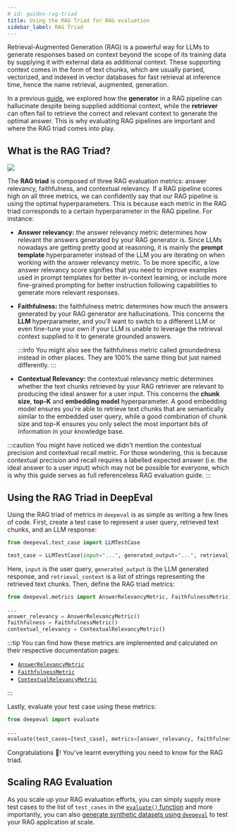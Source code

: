 ```yaml
---
# id: guides-rag-triad
title: Using the RAG Triad for RAG evaluation
sidebar_label: RAG Triad
---
```


<head>
  <link rel="canonical" href="https://deepeval.com/guides/guides-rag-triad" />
</head>

Retrieval-Augmented Generation (RAG) is a powerful way for LLMs to generate responses based on context beyond the scope of its training data by supplying it with external data as additional context. These supporting context comes in the form of text chunks, which are usually parsed, vectorized, and indexed in vector databases for fast retrieval at inference time, hence the name retrieval, augmented, generation.

In a previous [guide](/guides/guides-rag-evaluation), we explored how the **generator** in a RAG pipeline can hallucinate despite being supplied additional context, while the **retriever** can often fail to retrieve the correct and relevant context to generate the optimal answer. This is why evaluating RAG pipelines are important and where the RAG triad comes into play.

## What is the RAG Triad?

<div
  style={{
    marginTop: "40px",
    marginBottom: "40px",
    display: "flex",
    justifyContent: "center",
  }}
>
  <img
    id="rag-triad"
    src="https://d2lsxfc3p6r9rv.cloudfront.net/rag-triad.svg"
  />
</div>

The **RAG triad** is composed of three RAG evaluation metrics: answer relevancy, faithfulness, and contextual relevancy. If a RAG pipeline scores high on all three metrics, we can confidently say that our RAG pipeline is using the optimal hyperparameters. This is because each metric in the RAG triad corresponds to a certain hyperparameter in the RAG pipeline. For instance:

- **Answer relevancy:** the answer relevancy metric determines how relevant the answers generated by your RAG generator is. Since LLMs nowadays are getting pretty good at reasoning, it is mainly the **prompt template** hyperparameter instead of the LLM you are iterating on when working with the answer relevancy metric. To be more specific, a low answer relevancy score signifies that you need to improve examples used in prompt templates for better in-context learning, or include more fine-grained prompting for better instruction following capabilities to generate more relevant responses.
- **Faithfulness:** the faithfulness metric determines how much the answers generated by your RAG generator are hallucinations. This concerns the **LLM** hyperparameter, and you'll want to switch to a different LLM or even fine-tune your own if your LLM is unable to leverage the retrieval context supplied to it to generate grounded answers.

  :::info
  You might also see the faithfulness metric called groundedness instead in other places. They are 100% the same thing but just named differently.
  :::

- **Contextual Relevancy:** the contextual relevancy metric determines whether the text chunks retrieved by your RAG retriever are relevant to producing the ideal answer for a user input. This concerns the **chunk size**, **top-K** and **embedding model** hyperparameter. A good embedding model ensures you're able to retrieve text chunks that are semantically similar to the embedded user query, while a good combination of chunk size and top-K ensures you only select the most important bits of information in your knowledge base.

:::caution
You might have noticed we didn't mention the contextual precision and contextual recall metric. For those wondering, this is because contextual precision and recall requires a labelled expected answer (i.e. the ideal answer to a user input) which may not be possible for everyone, which is why this guide serves as full referenceless RAG evaluation guide.
:::

## Using the RAG Triad in DeepEval

Using the RAG triad of metrics in `deepeval` is as simple as writing a few lines of code. First, create a test case to represent a user query, retrieved text chunks, and an LLM response:

```python
from deepeval.test_case import LLMTestCase

test_case = LLMTestCase(input="...", generated_output="...", retrieval_context=["..."])
```

Here, `input` is the user query, `generated_output` is the LLM generated response, and `retrieval_context` is a list of strings representing the retrieved text chunks. Then, define the RAG triad metrics:

```python
from deepeval.metrics import AnswerRelevancyMetric, FaithfulnessMetric, ContextualRelevancyMetric

...
answer_relevancy = AnswerRelevancyMetric()
faithfulness = FaithfulnessMetric()
contextual_relevancy = ContextualRelevancyMetric()
```

:::tip
You can find how these metrics are implemented and calculated on their respective documentation pages:

- [`AnswerRelevancyMetric`](/docs/metrics-answer-relevancy)
- [`FaithfulnessMetric`](/docs/metrics-faithfulness)
- [`ContextualRelevancyMetric`](/docs/metrics-contextual-relevancy)

:::

Lastly, evaluate your test case using these metrics:

```python
from deepeval import evaluate

...
evaluate(test_cases=[test_case], metrics=[answer_relevancy, faithfulness, contextual_relevancy])
```

Congratulations 🎉! You've learnt everything you need to know for the RAG triad.

## Scaling RAG Evaluation

As you scale up your RAG evaluation efforts, you can simply supply more test cases to the list of `test_cases` in the [`evaluate()` function](/docs/evaluation-introduction#evaluating-without-pytest) and more importantly, you can also [generate synthetic datasets using `deepeval`](/guides/guides-using-synthesizer) to test your RAG application at scale.
